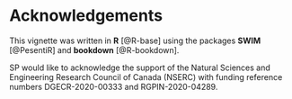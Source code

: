 # Acknowledgements {-}

This vignette was written in **R** [@R-base] using the packages **SWIM** [@PesentiR] and **bookdown** [@R-bookdown].

SP would like to acknowledge the support of the Natural Sciences and Engineering Research Council of Canada
(NSERC) with funding reference numbers DGECR-2020-00333 and RGPIN-2020-04289.